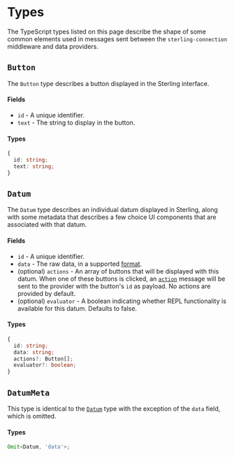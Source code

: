 # Types

The TypeScript types listed on this page describe the shape of some common
elements used in messages sent between the `sterling-connection` middleware and
data providers.

## `Button`

The `Button` type describes a button displayed in the Sterling interface.

#### Fields

- `id` - A unique identifier.
- `text` - The string to display in the button.

#### Types

```typescript
{
  id: string;
  text: string;
}
```

## `Datum`

The `Datum` type describes an individual datum displayed in Sterling, along with
some metadata that describes a few choice UI components that are associated with
that datum.

#### Fields

- `id` - A unique identifier.
- `data` - The raw data, in a supported [format](./formats).
- (optional) `actions` - An array of buttons that will be displayed with this
  datum. When one of these buttons is clicked, an [`action`](./send#action)
  message will be sent to the provider with the button's `id` as payload. No
  actions are provided by default.
- (optional) `evaluator` - A boolean indicating whether REPL functionality is
  available for this datum. Defaults to false.

#### Types

```typescript
{
  id: string;
  data: string;
  actions?: Button[];
  evaluator?: boolean;
}
```

## `DatumMeta`

This type is identical to the [`Datum`](#datum) type with the exception of the
`data` field, which is omitted.

#### Types

```typescript
Omit<Datum, 'data'>;
```
